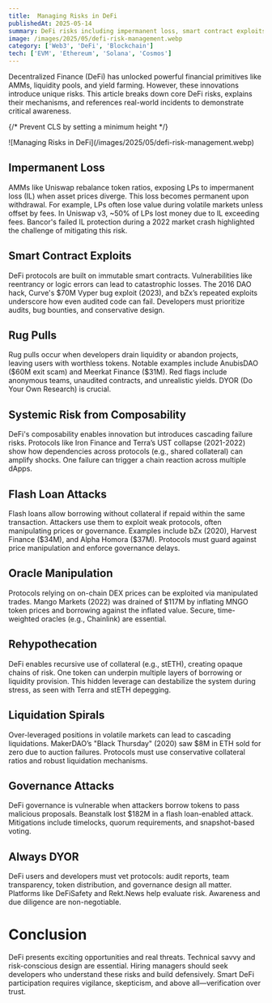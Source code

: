 ```yaml
---
title:  Managing Risks in DeFi
publishedAt: 2025-05-14
summary: DeFi risks including impermanent loss, smart contract exploits, rug pulls, and real-world examples
image: /images/2025/05/defi-risk-management.webp
category: ['Web3', 'DeFi', 'Blockchain']
tech: ['EVM', 'Ethereum', 'Solana', 'Cosmos']
---
```

Decentralized Finance (DeFi) has unlocked powerful financial primitives like AMMs, liquidity pools, and yield farming. However, these innovations introduce unique risks. This article breaks down core DeFi risks, explains their mechanisms, and references real-world incidents to demonstrate critical awareness.

{/* Prevent CLS by setting a minimum height */}
<div style={{ minHeight: '300px' }}>
![Managing Risks in DeFi](/images/2025/05/defi-risk-management.webp)
</div>

## Impermanent Loss

AMMs like Uniswap rebalance token ratios, exposing LPs to impermanent loss (IL) when asset prices diverge. This loss becomes permanent upon withdrawal. For example, LPs often lose value during volatile markets unless offset by fees. In Uniswap v3, \~50% of LPs lost money due to IL exceeding fees. Bancor's failed IL protection during a 2022 market crash highlighted the challenge of mitigating this risk.

## Smart Contract Exploits

DeFi protocols are built on immutable smart contracts. Vulnerabilities like reentrancy or logic errors can lead to catastrophic losses. The 2016 DAO hack, Curve's \$70M Vyper bug exploit (2023), and bZx’s repeated exploits underscore how even audited code can fail. Developers must prioritize audits, bug bounties, and conservative design.

## Rug Pulls

Rug pulls occur when developers drain liquidity or abandon projects, leaving users with worthless tokens. Notable examples include AnubisDAO (\$60M exit scam) and Meerkat Finance (\$31M). Red flags include anonymous teams, unaudited contracts, and unrealistic yields. DYOR (Do Your Own Research) is crucial.

## Systemic Risk from Composability

DeFi's composability enables innovation but introduces cascading failure risks. Protocols like Iron Finance and Terra’s UST collapse (2021-2022) show how dependencies across protocols (e.g., shared collateral) can amplify shocks. One failure can trigger a chain reaction across multiple dApps.

## Flash Loan Attacks

Flash loans allow borrowing without collateral if repaid within the same transaction. Attackers use them to exploit weak protocols, often manipulating prices or governance. Examples include bZx (2020), Harvest Finance (\$34M), and Alpha Homora (\$37M). Protocols must guard against price manipulation and enforce governance delays.

## Oracle Manipulation

Protocols relying on on-chain DEX prices can be exploited via manipulated trades. Mango Markets (2022) was drained of \$117M by inflating MNGO token prices and borrowing against the inflated value. Secure, time-weighted oracles (e.g., Chainlink) are essential.

## Rehypothecation

DeFi enables recursive use of collateral (e.g., stETH), creating opaque chains of risk. One token can underpin multiple layers of borrowing or liquidity provision. This hidden leverage can destabilize the system during stress, as seen with Terra and stETH depegging.

## Liquidation Spirals

Over-leveraged positions in volatile markets can lead to cascading liquidations. MakerDAO’s "Black Thursday" (2020) saw \$8M in ETH sold for zero due to auction failures. Protocols must use conservative collateral ratios and robust liquidation mechanisms.

## Governance Attacks

DeFi governance is vulnerable when attackers borrow tokens to pass malicious proposals. Beanstalk lost \$182M in a flash loan-enabled attack. Mitigations include timelocks, quorum requirements, and snapshot-based voting.

## Always DYOR

DeFi users and developers must vet protocols: audit reports, team transparency, token distribution, and governance design all matter. Platforms like DeFiSafety and Rekt.News help evaluate risk. Awareness and due diligence are non-negotiable.


# Conclusion 

DeFi presents exciting opportunities and real threats. Technical savvy and risk-conscious design are essential. Hiring managers should seek developers who understand these risks and build defensively. Smart DeFi participation requires vigilance, skepticism, and above all—verification over trust.
